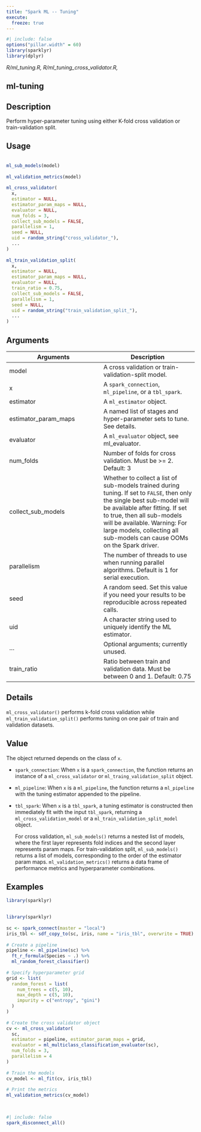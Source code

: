```yaml
---
title: "Spark ML -- Tuning"
execute:
  freeze: true
---
```


```r
#| include: false
options("pillar.width" = 60)
library(sparklyr) 
library(dplyr)
```

*R/ml_tuning.R, R/ml_tuning_cross_validator.R,*

## ml-tuning

## Description
 Perform hyper-parameter tuning using either K-fold cross validation or train-validation split. 


## Usage
```r
 
ml_sub_models(model) 
 
ml_validation_metrics(model) 
 
ml_cross_validator( 
  x, 
  estimator = NULL, 
  estimator_param_maps = NULL, 
  evaluator = NULL, 
  num_folds = 3, 
  collect_sub_models = FALSE, 
  parallelism = 1, 
  seed = NULL, 
  uid = random_string("cross_validator_"), 
  ... 
) 
 
ml_train_validation_split( 
  x, 
  estimator = NULL, 
  estimator_param_maps = NULL, 
  evaluator = NULL, 
  train_ratio = 0.75, 
  collect_sub_models = FALSE, 
  parallelism = 1, 
  seed = NULL, 
  uid = random_string("train_validation_split_"), 
  ... 
) 
```

## Arguments
|Arguments|Description|
|---|---|
| model | A cross validation or train-validation-split model. |
| x | A `spark_connection`, `ml_pipeline`, or a `tbl_spark`. |
| estimator | A `ml_estimator` object. |
| estimator_param_maps | A named list of stages and hyper-parameter sets to tune. See details. |
| evaluator | A `ml_evaluator` object, see ml_evaluator. |
| num_folds | Number of folds for cross validation. Must be >= 2. Default: 3 |
| collect_sub_models | Whether to collect a list of sub-models trained during tuning. If set to `FALSE`, then only the single best sub-model will be available after fitting. If set to true, then all sub-models will be available. Warning: For large models, collecting all sub-models can cause OOMs on the Spark driver. |
| parallelism | The number of threads to use when running parallel algorithms. Default is 1 for serial execution. |
| seed | A random seed. Set this value if you need your results to be reproducible across repeated calls. |
| uid | A character string used to uniquely identify the ML estimator. |
| ... | Optional arguments; currently unused. |
| train_ratio | Ratio between train and validation data. Must be between 0 and 1. Default: 0.75 |

## Details
 `ml_cross_validator()` performs k-fold cross validation while `ml_train_validation_split()` performs tuning on one pair of train and validation datasets. 


## Value

 The object returned depends on the class of `x`.     

- `spark_connection`: When `x` is a `spark_connection`, the function returns an instance of a `ml_cross_validator` or `ml_traing_validation_split` object.    

- `ml_pipeline`: When `x` is a `ml_pipeline`, the function returns a `ml_pipeline` with   the tuning estimator appended to the pipeline.    

- `tbl_spark`: When `x` is a `tbl_spark`, a tuning estimator is constructed then   immediately fit with the input `tbl_spark`, returning a `ml_cross_validation_model` or a   `ml_train_validation_split_model` object. 

  For cross validation, `ml_sub_models()` returns a nested   list of models, where the first layer represents fold indices and the   second layer represents param maps. For train-validation split,   `ml_sub_models()` returns a list of models, corresponding to the   order of the estimator param maps.  `ml_validation_metrics()` returns a data frame of performance   metrics and hyperparameter combinations. 


## Examples
```r
library(sparklyr)
 
```
```r
library(sparklyr)
 
sc <- spark_connect(master = "local") 
iris_tbl <- sdf_copy_to(sc, iris, name = "iris_tbl", overwrite = TRUE) 
 
# Create a pipeline 
pipeline <- ml_pipeline(sc) %>% 
  ft_r_formula(Species ~ .) %>% 
  ml_random_forest_classifier() 
 
# Specify hyperparameter grid 
grid <- list( 
  random_forest = list( 
    num_trees = c(5, 10), 
    max_depth = c(5, 10), 
    impurity = c("entropy", "gini") 
  ) 
) 
 
# Create the cross validator object 
cv <- ml_cross_validator( 
  sc, 
  estimator = pipeline, estimator_param_maps = grid, 
  evaluator = ml_multiclass_classification_evaluator(sc), 
  num_folds = 3, 
  parallelism = 4 
) 
 
# Train the models 
cv_model <- ml_fit(cv, iris_tbl) 
 
# Print the metrics 
ml_validation_metrics(cv_model) 
 
 
```



```r
#| include: false
spark_disconnect_all()
```
